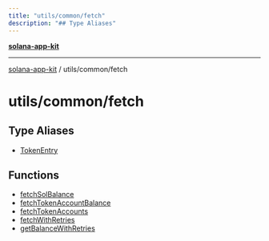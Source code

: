 ```yaml
---
title: "utils/common/fetch"
description: "## Type Aliases"
---
```


[**solana-app-kit**](../../../README.mdx)

***

[solana-app-kit](../../../README.mdx) / utils/common/fetch

# utils/common/fetch

## Type Aliases

- [TokenEntry](type-aliases/TokenEntry.mdx)

## Functions

- [fetchSolBalance](functions/fetchSolBalance.mdx)
- [fetchTokenAccountBalance](functions/fetchTokenAccountBalance.mdx)
- [fetchTokenAccounts](functions/fetchTokenAccounts.mdx)
- [fetchWithRetries](functions/fetchWithRetries.mdx)
- [getBalanceWithRetries](functions/getBalanceWithRetries.mdx)

